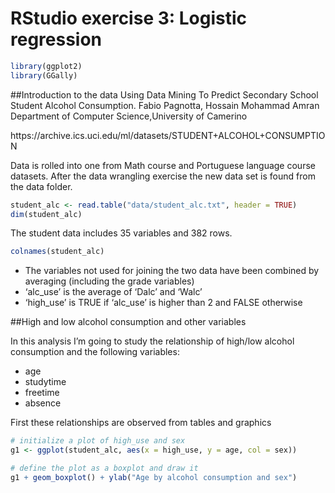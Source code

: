 # RStudio exercise 3: Logistic regression
```r
library(ggplot2)
library(GGally)
```
##Introduction to the data
Using Data Mining To Predict Secondary School Student Alcohol Consumption. 
Fabio Pagnotta, Hossain Mohammad Amran 
Department of Computer Science,University of Camerino

https://archive.ics.uci.edu/ml/datasets/STUDENT+ALCOHOL+CONSUMPTION

Data is rolled into one from Math course and Portuguese language course datasets. After the data wrangling exercise the new data set is found from the data folder.
```r
student_alc <- read.table("data/student_alc.txt", header = TRUE)
dim(student_alc)
```
The student data includes 35 variables and 382 rows.
```r
colnames(student_alc)
```
* The variables not used for joining the two data have been combined by averaging (including the grade variables)
* 'alc_use' is the average of 'Dalc' and 'Walc'
* 'high_use' is TRUE if 'alc_use' is higher than 2 and FALSE otherwise

##High and low alcohol consumption and other variables

In this analysis I'm going to study the relationship of high/low alcohol consumption and the following variables:

* age
* studytime
* freetime
* absence

First these relationships are observed from tables and graphics

```r
# initialize a plot of high_use and sex
g1 <- ggplot(student_alc, aes(x = high_use, y = age, col = sex))

# define the plot as a boxplot and draw it
g1 + geom_boxplot() + ylab("Age by alcohol consumption and sex")
```



